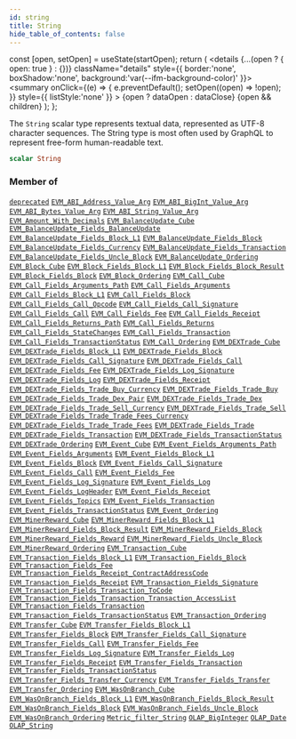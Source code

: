 ```yaml
---
id: string
title: String
hide_table_of_contents: false
---
```







  const [open, setOpen] = useState(startOpen);
  return (
    <details {...(open ? { open: true } : {})} className="details" style={{ border:'none', boxShadow:'none', background:'var(--ifm-background-color)' }}>
      <summary
        onClick={(e) => {
          e.preventDefault();
          setOpen((open) => !open);
        }}
        style={{ listStyle:'none' }}
      >
      {open ? dataOpen : dataClose}
      </summary>
      {open && children}
    </details>
  );
};




The `String` scalar type represents textual data, represented as UTF-8 character sequences. The String type is most often used by GraphQL to represent free-form human-readable text.


```graphql
scalar String
```






### Member of

[`deprecated`](/docs/graphql-reference/directives/deprecated)  <Badge class="secondary" text="directive"/><Bullet />[`EVM_ABI_Address_Value_Arg`](/docs/graphql-reference/objects/evm-abi-address-value-arg)  <Badge class="secondary" text="object"/><Bullet />[`EVM_ABI_BigInt_Value_Arg`](/docs/graphql-reference/objects/evm-abi-big-int-value-arg)  <Badge class="secondary" text="object"/><Bullet />[`EVM_ABI_Bytes_Value_Arg`](/docs/graphql-reference/objects/evm-abi-bytes-value-arg)  <Badge class="secondary" text="object"/><Bullet />[`EVM_ABI_String_Value_Arg`](/docs/graphql-reference/objects/evm-abi-string-value-arg)  <Badge class="secondary" text="object"/><Bullet />[`EVM_Amount_With_Decimals`](/docs/graphql-reference/inputs/evm-amount-with-decimals)  <Badge class="secondary" text="input"/><Bullet />[`EVM_BalanceUpdate_Cube`](/docs/graphql-reference/objects/evm-balance-update-cube)  <Badge class="secondary" text="object"/><Bullet />[`EVM_BalanceUpdate_Fields_BalanceUpdate`](/docs/graphql-reference/objects/evm-balance-update-fields-balance-update)  <Badge class="secondary" text="object"/><Bullet />[`EVM_BalanceUpdate_Fields_Block_L1`](/docs/graphql-reference/objects/evm-balance-update-fields-block-l1)  <Badge class="secondary" text="object"/><Bullet />[`EVM_BalanceUpdate_Fields_Block`](/docs/graphql-reference/objects/evm-balance-update-fields-block)  <Badge class="secondary" text="object"/><Bullet />[`EVM_BalanceUpdate_Fields_Currency`](/docs/graphql-reference/objects/evm-balance-update-fields-currency)  <Badge class="secondary" text="object"/><Bullet />[`EVM_BalanceUpdate_Fields_Transaction`](/docs/graphql-reference/objects/evm-balance-update-fields-transaction)  <Badge class="secondary" text="object"/><Bullet />[`EVM_BalanceUpdate_Fields_Uncle_Block`](/docs/graphql-reference/objects/evm-balance-update-fields-uncle-block)  <Badge class="secondary" text="object"/><Bullet />[`EVM_BalanceUpdate_Ordering`](/docs/graphql-reference/inputs/evm-balance-update-ordering)  <Badge class="secondary" text="input"/><Bullet />[`EVM_Block_Cube`](/docs/graphql-reference/objects/evm-block-cube)  <Badge class="secondary" text="object"/><Bullet />[`EVM_Block_Fields_Block_L1`](/docs/graphql-reference/objects/evm-block-fields-block-l1)  <Badge class="secondary" text="object"/><Bullet />[`EVM_Block_Fields_Block_Result`](/docs/graphql-reference/objects/evm-block-fields-block-result)  <Badge class="secondary" text="object"/><Bullet />[`EVM_Block_Fields_Block`](/docs/graphql-reference/objects/evm-block-fields-block)  <Badge class="secondary" text="object"/><Bullet />[`EVM_Block_Ordering`](/docs/graphql-reference/inputs/evm-block-ordering)  <Badge class="secondary" text="input"/><Bullet />[`EVM_Call_Cube`](/docs/graphql-reference/objects/evm-call-cube)  <Badge class="secondary" text="object"/><Bullet />[`EVM_Call_Fields_Arguments_Path`](/docs/graphql-reference/objects/evm-call-fields-arguments-path)  <Badge class="secondary" text="object"/><Bullet />[`EVM_Call_Fields_Arguments`](/docs/graphql-reference/objects/evm-call-fields-arguments)  <Badge class="secondary" text="object"/><Bullet />[`EVM_Call_Fields_Block_L1`](/docs/graphql-reference/objects/evm-call-fields-block-l1)  <Badge class="secondary" text="object"/><Bullet />[`EVM_Call_Fields_Block`](/docs/graphql-reference/objects/evm-call-fields-block)  <Badge class="secondary" text="object"/><Bullet />[`EVM_Call_Fields_Call_Opcode`](/docs/graphql-reference/objects/evm-call-fields-call-opcode)  <Badge class="secondary" text="object"/><Bullet />[`EVM_Call_Fields_Call_Signature`](/docs/graphql-reference/objects/evm-call-fields-call-signature)  <Badge class="secondary" text="object"/><Bullet />[`EVM_Call_Fields_Call`](/docs/graphql-reference/objects/evm-call-fields-call)  <Badge class="secondary" text="object"/><Bullet />[`EVM_Call_Fields_Fee`](/docs/graphql-reference/objects/evm-call-fields-fee)  <Badge class="secondary" text="object"/><Bullet />[`EVM_Call_Fields_Receipt`](/docs/graphql-reference/objects/evm-call-fields-receipt)  <Badge class="secondary" text="object"/><Bullet />[`EVM_Call_Fields_Returns_Path`](/docs/graphql-reference/objects/evm-call-fields-returns-path)  <Badge class="secondary" text="object"/><Bullet />[`EVM_Call_Fields_Returns`](/docs/graphql-reference/objects/evm-call-fields-returns)  <Badge class="secondary" text="object"/><Bullet />[`EVM_Call_Fields_StateChanges`](/docs/graphql-reference/objects/evm-call-fields-state-changes)  <Badge class="secondary" text="object"/><Bullet />[`EVM_Call_Fields_Transaction`](/docs/graphql-reference/objects/evm-call-fields-transaction)  <Badge class="secondary" text="object"/><Bullet />[`EVM_Call_Fields_TransactionStatus`](/docs/graphql-reference/objects/evm-call-fields-transaction-status)  <Badge class="secondary" text="object"/><Bullet />[`EVM_Call_Ordering`](/docs/graphql-reference/inputs/evm-call-ordering)  <Badge class="secondary" text="input"/><Bullet />[`EVM_DEXTrade_Cube`](/docs/graphql-reference/objects/evm-dextrade-cube)  <Badge class="secondary" text="object"/><Bullet />[`EVM_DEXTrade_Fields_Block_L1`](/docs/graphql-reference/objects/evm-dextrade-fields-block-l1)  <Badge class="secondary" text="object"/><Bullet />[`EVM_DEXTrade_Fields_Block`](/docs/graphql-reference/objects/evm-dextrade-fields-block)  <Badge class="secondary" text="object"/><Bullet />[`EVM_DEXTrade_Fields_Call_Signature`](/docs/graphql-reference/objects/evm-dextrade-fields-call-signature)  <Badge class="secondary" text="object"/><Bullet />[`EVM_DEXTrade_Fields_Call`](/docs/graphql-reference/objects/evm-dextrade-fields-call)  <Badge class="secondary" text="object"/><Bullet />[`EVM_DEXTrade_Fields_Fee`](/docs/graphql-reference/objects/evm-dextrade-fields-fee)  <Badge class="secondary" text="object"/><Bullet />[`EVM_DEXTrade_Fields_Log_Signature`](/docs/graphql-reference/objects/evm-dextrade-fields-log-signature)  <Badge class="secondary" text="object"/><Bullet />[`EVM_DEXTrade_Fields_Log`](/docs/graphql-reference/objects/evm-dextrade-fields-log)  <Badge class="secondary" text="object"/><Bullet />[`EVM_DEXTrade_Fields_Receipt`](/docs/graphql-reference/objects/evm-dextrade-fields-receipt)  <Badge class="secondary" text="object"/><Bullet />[`EVM_DEXTrade_Fields_Trade_Buy_Currency`](/docs/graphql-reference/objects/evm-dextrade-fields-trade-buy-currency)  <Badge class="secondary" text="object"/><Bullet />[`EVM_DEXTrade_Fields_Trade_Buy`](/docs/graphql-reference/objects/evm-dextrade-fields-trade-buy)  <Badge class="secondary" text="object"/><Bullet />[`EVM_DEXTrade_Fields_Trade_Dex_Pair`](/docs/graphql-reference/objects/evm-dextrade-fields-trade-dex-pair)  <Badge class="secondary" text="object"/><Bullet />[`EVM_DEXTrade_Fields_Trade_Dex`](/docs/graphql-reference/objects/evm-dextrade-fields-trade-dex)  <Badge class="secondary" text="object"/><Bullet />[`EVM_DEXTrade_Fields_Trade_Sell_Currency`](/docs/graphql-reference/objects/evm-dextrade-fields-trade-sell-currency)  <Badge class="secondary" text="object"/><Bullet />[`EVM_DEXTrade_Fields_Trade_Sell`](/docs/graphql-reference/objects/evm-dextrade-fields-trade-sell)  <Badge class="secondary" text="object"/><Bullet />[`EVM_DEXTrade_Fields_Trade_Trade_Fees_Currency`](/docs/graphql-reference/objects/evm-dextrade-fields-trade-trade-fees-currency)  <Badge class="secondary" text="object"/><Bullet />[`EVM_DEXTrade_Fields_Trade_Trade_Fees`](/docs/graphql-reference/objects/evm-dextrade-fields-trade-trade-fees)  <Badge class="secondary" text="object"/><Bullet />[`EVM_DEXTrade_Fields_Trade`](/docs/graphql-reference/objects/evm-dextrade-fields-trade)  <Badge class="secondary" text="object"/><Bullet />[`EVM_DEXTrade_Fields_Transaction`](/docs/graphql-reference/objects/evm-dextrade-fields-transaction)  <Badge class="secondary" text="object"/><Bullet />[`EVM_DEXTrade_Fields_TransactionStatus`](/docs/graphql-reference/objects/evm-dextrade-fields-transaction-status)  <Badge class="secondary" text="object"/><Bullet />[`EVM_DEXTrade_Ordering`](/docs/graphql-reference/inputs/evm-dextrade-ordering)  <Badge class="secondary" text="input"/><Bullet />[`EVM_Event_Cube`](/docs/graphql-reference/objects/evm-event-cube)  <Badge class="secondary" text="object"/><Bullet />[`EVM_Event_Fields_Arguments_Path`](/docs/graphql-reference/objects/evm-event-fields-arguments-path)  <Badge class="secondary" text="object"/><Bullet />[`EVM_Event_Fields_Arguments`](/docs/graphql-reference/objects/evm-event-fields-arguments)  <Badge class="secondary" text="object"/><Bullet />[`EVM_Event_Fields_Block_L1`](/docs/graphql-reference/objects/evm-event-fields-block-l1)  <Badge class="secondary" text="object"/><Bullet />[`EVM_Event_Fields_Block`](/docs/graphql-reference/objects/evm-event-fields-block)  <Badge class="secondary" text="object"/><Bullet />[`EVM_Event_Fields_Call_Signature`](/docs/graphql-reference/objects/evm-event-fields-call-signature)  <Badge class="secondary" text="object"/><Bullet />[`EVM_Event_Fields_Call`](/docs/graphql-reference/objects/evm-event-fields-call)  <Badge class="secondary" text="object"/><Bullet />[`EVM_Event_Fields_Fee`](/docs/graphql-reference/objects/evm-event-fields-fee)  <Badge class="secondary" text="object"/><Bullet />[`EVM_Event_Fields_Log_Signature`](/docs/graphql-reference/objects/evm-event-fields-log-signature)  <Badge class="secondary" text="object"/><Bullet />[`EVM_Event_Fields_Log`](/docs/graphql-reference/objects/evm-event-fields-log)  <Badge class="secondary" text="object"/><Bullet />[`EVM_Event_Fields_LogHeader`](/docs/graphql-reference/objects/evm-event-fields-log-header)  <Badge class="secondary" text="object"/><Bullet />[`EVM_Event_Fields_Receipt`](/docs/graphql-reference/objects/evm-event-fields-receipt)  <Badge class="secondary" text="object"/><Bullet />[`EVM_Event_Fields_Topics`](/docs/graphql-reference/objects/evm-event-fields-topics)  <Badge class="secondary" text="object"/><Bullet />[`EVM_Event_Fields_Transaction`](/docs/graphql-reference/objects/evm-event-fields-transaction)  <Badge class="secondary" text="object"/><Bullet />[`EVM_Event_Fields_TransactionStatus`](/docs/graphql-reference/objects/evm-event-fields-transaction-status)  <Badge class="secondary" text="object"/><Bullet />[`EVM_Event_Ordering`](/docs/graphql-reference/inputs/evm-event-ordering)  <Badge class="secondary" text="input"/><Bullet />[`EVM_MinerReward_Cube`](/docs/graphql-reference/objects/evm-miner-reward-cube)  <Badge class="secondary" text="object"/><Bullet />[`EVM_MinerReward_Fields_Block_L1`](/docs/graphql-reference/objects/evm-miner-reward-fields-block-l1)  <Badge class="secondary" text="object"/><Bullet />[`EVM_MinerReward_Fields_Block_Result`](/docs/graphql-reference/objects/evm-miner-reward-fields-block-result)  <Badge class="secondary" text="object"/><Bullet />[`EVM_MinerReward_Fields_Block`](/docs/graphql-reference/objects/evm-miner-reward-fields-block)  <Badge class="secondary" text="object"/><Bullet />[`EVM_MinerReward_Fields_Reward`](/docs/graphql-reference/objects/evm-miner-reward-fields-reward)  <Badge class="secondary" text="object"/><Bullet />[`EVM_MinerReward_Fields_Uncle_Block`](/docs/graphql-reference/objects/evm-miner-reward-fields-uncle-block)  <Badge class="secondary" text="object"/><Bullet />[`EVM_MinerReward_Ordering`](/docs/graphql-reference/inputs/evm-miner-reward-ordering)  <Badge class="secondary" text="input"/><Bullet />[`EVM_Transaction_Cube`](/docs/graphql-reference/objects/evm-transaction-cube)  <Badge class="secondary" text="object"/><Bullet />[`EVM_Transaction_Fields_Block_L1`](/docs/graphql-reference/objects/evm-transaction-fields-block-l1)  <Badge class="secondary" text="object"/><Bullet />[`EVM_Transaction_Fields_Block`](/docs/graphql-reference/objects/evm-transaction-fields-block)  <Badge class="secondary" text="object"/><Bullet />[`EVM_Transaction_Fields_Fee`](/docs/graphql-reference/objects/evm-transaction-fields-fee)  <Badge class="secondary" text="object"/><Bullet />[`EVM_Transaction_Fields_Receipt_ContractAddressCode`](/docs/graphql-reference/objects/evm-transaction-fields-receipt-contract-address-code)  <Badge class="secondary" text="object"/><Bullet />[`EVM_Transaction_Fields_Receipt`](/docs/graphql-reference/objects/evm-transaction-fields-receipt)  <Badge class="secondary" text="object"/><Bullet />[`EVM_Transaction_Fields_Signature`](/docs/graphql-reference/objects/evm-transaction-fields-signature)  <Badge class="secondary" text="object"/><Bullet />[`EVM_Transaction_Fields_Transaction_ToCode`](/docs/graphql-reference/objects/evm-transaction-fields-transaction-to-code)  <Badge class="secondary" text="object"/><Bullet />[`EVM_Transaction_Fields_Transaction_Transaction_AccessList`](/docs/graphql-reference/objects/evm-transaction-fields-transaction-transaction-access-list)  <Badge class="secondary" text="object"/><Bullet />[`EVM_Transaction_Fields_Transaction`](/docs/graphql-reference/objects/evm-transaction-fields-transaction)  <Badge class="secondary" text="object"/><Bullet />[`EVM_Transaction_Fields_TransactionStatus`](/docs/graphql-reference/objects/evm-transaction-fields-transaction-status)  <Badge class="secondary" text="object"/><Bullet />[`EVM_Transaction_Ordering`](/docs/graphql-reference/inputs/evm-transaction-ordering)  <Badge class="secondary" text="input"/><Bullet />[`EVM_Transfer_Cube`](/docs/graphql-reference/objects/evm-transfer-cube)  <Badge class="secondary" text="object"/><Bullet />[`EVM_Transfer_Fields_Block_L1`](/docs/graphql-reference/objects/evm-transfer-fields-block-l1)  <Badge class="secondary" text="object"/><Bullet />[`EVM_Transfer_Fields_Block`](/docs/graphql-reference/objects/evm-transfer-fields-block)  <Badge class="secondary" text="object"/><Bullet />[`EVM_Transfer_Fields_Call_Signature`](/docs/graphql-reference/objects/evm-transfer-fields-call-signature)  <Badge class="secondary" text="object"/><Bullet />[`EVM_Transfer_Fields_Call`](/docs/graphql-reference/objects/evm-transfer-fields-call)  <Badge class="secondary" text="object"/><Bullet />[`EVM_Transfer_Fields_Fee`](/docs/graphql-reference/objects/evm-transfer-fields-fee)  <Badge class="secondary" text="object"/><Bullet />[`EVM_Transfer_Fields_Log_Signature`](/docs/graphql-reference/objects/evm-transfer-fields-log-signature)  <Badge class="secondary" text="object"/><Bullet />[`EVM_Transfer_Fields_Log`](/docs/graphql-reference/objects/evm-transfer-fields-log)  <Badge class="secondary" text="object"/><Bullet />[`EVM_Transfer_Fields_Receipt`](/docs/graphql-reference/objects/evm-transfer-fields-receipt)  <Badge class="secondary" text="object"/><Bullet />[`EVM_Transfer_Fields_Transaction`](/docs/graphql-reference/objects/evm-transfer-fields-transaction)  <Badge class="secondary" text="object"/><Bullet />[`EVM_Transfer_Fields_TransactionStatus`](/docs/graphql-reference/objects/evm-transfer-fields-transaction-status)  <Badge class="secondary" text="object"/><Bullet />[`EVM_Transfer_Fields_Transfer_Currency`](/docs/graphql-reference/objects/evm-transfer-fields-transfer-currency)  <Badge class="secondary" text="object"/><Bullet />[`EVM_Transfer_Fields_Transfer`](/docs/graphql-reference/objects/evm-transfer-fields-transfer)  <Badge class="secondary" text="object"/><Bullet />[`EVM_Transfer_Ordering`](/docs/graphql-reference/inputs/evm-transfer-ordering)  <Badge class="secondary" text="input"/><Bullet />[`EVM_WasOnBranch_Cube`](/docs/graphql-reference/objects/evm-was-on-branch-cube)  <Badge class="secondary" text="object"/><Bullet />[`EVM_WasOnBranch_Fields_Block_L1`](/docs/graphql-reference/objects/evm-was-on-branch-fields-block-l1)  <Badge class="secondary" text="object"/><Bullet />[`EVM_WasOnBranch_Fields_Block_Result`](/docs/graphql-reference/objects/evm-was-on-branch-fields-block-result)  <Badge class="secondary" text="object"/><Bullet />[`EVM_WasOnBranch_Fields_Block`](/docs/graphql-reference/objects/evm-was-on-branch-fields-block)  <Badge class="secondary" text="object"/><Bullet />[`EVM_WasOnBranch_Fields_Uncle_Block`](/docs/graphql-reference/objects/evm-was-on-branch-fields-uncle-block)  <Badge class="secondary" text="object"/><Bullet />[`EVM_WasOnBranch_Ordering`](/docs/graphql-reference/inputs/evm-was-on-branch-ordering)  <Badge class="secondary" text="input"/><Bullet />[`Metric_filter_String`](/docs/graphql-reference/inputs/metric-filter-string)  <Badge class="secondary" text="input"/><Bullet />[`OLAP_BigInteger`](/docs/graphql-reference/inputs/olap-big-integer)  <Badge class="secondary" text="input"/><Bullet />[`OLAP_Date`](/docs/graphql-reference/inputs/olap-date)  <Badge class="secondary" text="input"/><Bullet />[`OLAP_String`](/docs/graphql-reference/inputs/olap-string)  <Badge class="secondary" text="input"/>

